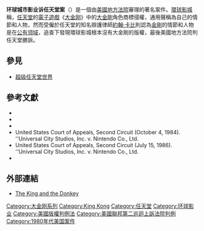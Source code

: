 {{NoteTA
| G1 = Games
| G2 = Mario
}}
{{legal}}
{{Infobox court case
|name = 環球城市影業訴任天堂案<br>{{small|Universal v. Nintendo}}
|court = [[美國紐約南區聯邦地區法院|美國紐約南區聯邦地區法院]]
|image = USDCSDNY.jpg
|date decided = 1984年
|full name = Universal City Studios, Inc. v. Nintendo Co., Ltd.
|citations = 746 F.2d 112
|judges = {{le|罗伯特·沃克曼·斯威特|Robert W. Sweet}}
|prior actions =
|subsequent actions =
|opinions =
}}

'''环球城市影业诉任天堂案'''（{{lang-en|''Universal City Studios, Inc. v. Nintendo Co., Ltd.''}}）是一個由[[美國地方法院|美國地方法院]]審理的著名案件。[[環球影城|環球影城]]稱，[[任天堂|任天堂]]的[[電子遊戲|電子遊戲]]《[[大金刚_(游戏)|大金刚]]》中的[[大金剛_(角色)|大金剛]]角色商標侵權，通用聲稱為自己的情節和人物，然而受僱於任天堂的知名辯護律師[[約翰·卡比|約翰·卡比]]則認為[[金剛_(怪獸)|金剛]]的情節和人物是在[[公有领域|公有领域]]，追查下發現環球影城根本沒有大金剛的版權，最後美國地方法院判任天堂勝訴。

==參見==
*[[超级任天堂世界|超级任天堂世界]]

==參考文獻==
{{refbegin|2}}
* {{cite book|last=Kent|first=Steven L.|authorlink=Steven L. Kent|year=2001|title=The Ultimate History of Video Games: From Pong to Pokémon and Beyond- The Story behind the Craze that Touched Our Lives and Changed the World|url=https://archive.org/details/ultimatehistoryo0000kent|publisher=Prima Publishing|location= Roseville, California|isbn=0-7615-3643-4}}
* {{cite book|last=Sheff|first=David|year=1999|title=Game Over: Press Start to Continue: The Maturing of Mario|publisher=GamePress| location=Wilton, Connecticut|isbn=}}
* {{cite web|title=Smash Profile: Kirby|date=2001-06-22|url=http://cube.ign.com/articles/096/096047p1.html|publisher=IGN|accessdate=2007-04-25|archive-date=2007-05-25|archive-url=https://web.archive.org/web/20070525184123/http://cube.ign.com/articles/096/096047p1.html|dead-url=no}}
* United States Court of Appeals, Second Circuit (October 4, 1984). ''Universal City Studios, Inc. v. Nintendo Co., Ltd.
* United States Court of Appeals, Second Circuit (July 15, 1986). ''Universal City Studios, Inc. v. Nintendo Co., Ltd.
* {{cite web|title=Universal Goes Ape|date=June 2003|url=http://archive.gamespy.com/articles/june03/dumbestmoments/index5.shtml|work=The 25 Dumbest Moments in Gaming|publisher=[[GameSpy|GameSpy]]|accessdate=2006-03-03|deadurl=yes|archiveurl=https://www.webcitation.org/5PpZ6M59v?url=http://archive.gamespy.com/articles/june03/dumbestmoments/index5.shtml|archivedate=2007-06-24|df=}}
{{refend}}

==外部連結==
* [http://www.escapistmagazine.com/articles/view/issues/issue_119/2539-The-King-and-the-Donkey The King and the Donkey] {{Wayback|url=http://www.escapistmagazine.com/articles/view/issues/issue_119/2539-The-King-and-the-Donkey |date=20121118233828 }}

{{任天堂}}
{{King Kong}}
{{大金剛系列}}
{{Law-stub}}
{{videogame-culture-stub}}

[[Category:大金刚系列|Category:大金刚系列]]
[[Category:King_Kong|Category:King Kong]]
[[Category:任天堂|Category:任天堂]]
[[Category:环球影业|Category:环球影业]]
[[Category:美國版權判例法|Category:美國版權判例法]]
[[Category:美國聯邦第二巡迴上訴法院判例|Category:美國聯邦第二巡迴上訴法院判例]]
[[Category:1980年代美国案件|Category:1980年代美国案件]]